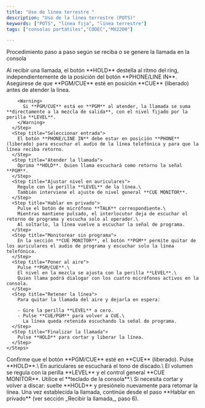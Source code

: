 ```yaml
---
title: "Uso de línea terrestre "
description: "Uso de la línea terrestre (POTS)"
keywords: ["POTS", "línea fija", "línea terrestre"]
tags: ["consolas portátiles","CODEC","MX2200"]

---
```


Procedimiento paso a paso según se reciba o se genere la llamada en la consola

<Tabs>
  <Tab title="RECIBIR LA LLAMADA">
    <Steps>
      <Step title="Identificar la llamada entrante">
        Al recibir una llamada, el botón **HOLD** destella al ritmo del ring, independientemente de la posición del botón **PHONE/LINE IN**.
      </Step>
      <Step title="Verificar canal en CUE">
        Asegúrese de que **PGM/CUE** esté en posición **CUE** (liberado) antes de atender la línea.

        <Warning>
          Si **PGM/CUE** está en **PGM** al atender, la llamada se suma **directamente a la mezcla de salida**, con el nivel fijado por la perilla **LEVEL**.
        </Warning>
      </Step>
      <Step title="Seleccionar entrada">
        El botón **PHONE/LINE IN** debe estar en posición **PHONE** (liberado) para escuchar el audio de la línea telefónica y para que la línea reciba retorno.
      </Step>
      <Step title="Atender la llamada">
        Oprima **HOLD**. Quien llama escuchará como retorno la señal **PGM**.
      </Step>
      <Step title="Ajustar nivel en auriculares">
        Regule con la perilla **LEVEL** de la línea.\
        También interviene el ajuste de nivel general **CUE MONITOR**.
      </Step>
      <Step title="Hablar en privado">
        Pulse el botón de micrófono **TALK** correspondiente.\
        Mientras mantiene pulsado, el interlocutor deja de escuchar el retorno de programa y escucha solo al operador.\
        Al soltarlo, la línea vuelve a escuchar la señal de programa.
      </Step>
      <Step title="Monitorear sin programa">
        En la sección **CUE MONITOR**, el botón **PGM** permite quitar de los auriculares el audio de programa y escuchar solo la línea telefónica.
      </Step>
      <Step title="Poner al aire">
        Pulse **PGM/CUE**.\
        El nivel en la mezcla se ajusta con la perilla **LEVEL**.\
        Quien llama podrá dialogar con los cuatro micrófonos activos en la consola.
      </Step>
      <Step title="Retener la línea">
        Para quitar la llamada del aire y dejarla en espera:

        - Gire la perilla **LEVEL** a cero.
        - Pulse **CUE/PGM** para volver a CUE.\
          La línea queda retenida escuchando la señal de programa.
      </Step>
      <Step title="Finalizar la llamada">
        Pulse **HOLD** para cortar y liberar la línea.
      </Step>
    </Steps>
  </Tab>
  <Tab title="GENERAR LA LLAMADA">
    <Steps>
      <Step title="Verificar canal en CUE">
        Confirme que el botón **PGM/CUE** esté en **CUE** (liberado).
      </Step>
      <Step title="Tomar la línea">
        Pulse **HOLD**.\
        En auriculares se escuchará el tono de discado.\
        El volumen se regula con la perilla **LEVEL** y el control general **CUE MONITOR**.
      </Step>
      <Step title="Discar">
        Utilice el **teclado de la consola**.\
        Si necesita cortar y volver a discar: suelte **HOLD** y presiónelo nuevamente para retomar la línea.
      </Step>
      <Step title="Continuar la operación">
        Una vez establecida la llamada, continúe desde el paso **Hablar en privado** (ver sección _Recibir la llamada_, paso 6).
      </Step>
    </Steps>
  </Tab>
</Tabs>